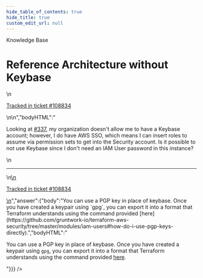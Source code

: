```yaml
---
hide_table_of_contents: true
hide_title: true
custom_edit_url: null
---
```



<head>
  <link rel="canonical" href="https://github.com/gruntwork-io/knowledge-base/discussions/485" />
</head>

<CenterLayout>
<span className="searchCategory">Knowledge Base</span>
<h1>Reference Architecture without Keybase</h1>
<GitHub discussion={{"id":"D_kwDOF8slf84AP6Xq","number":485,"author":{"login":"iangrunt"},"title":"Reference Architecture without Keybase","body":"\nLooking at https://github.com/gruntwork-io/knowledge-base/discussions/337, my organization doesn't allow me to have a Keybase account; however, I do have AWS SSO, which means I can insert roles to assume via permission sets to get into the Security account. Is it possible to not use Keybase since I don't need an IAM User password in this instance? \n\n---\n\n<ins datetime=\"2022-06-24T19:56:23Z\">\n  <p><a href=\"https://support.gruntwork.io/hc/requests/108834\">Tracked in ticket #108834</a></p>\n</ins>\n","bodyHTML":"<p dir=\"auto\">Looking at <a aria-label=\"Discussion #337\" class=\"issue-link js-issue-link\" data-error-text=\"Failed to load title\" data-id=\"3989042\" data-permission-text=\"Title is private\" data-url=\"https://github.com/gruntwork-io/knowledge-base/discussions/337\" data-hovercard-type=\"discussion\" data-hovercard-url=\"/gruntwork-io/knowledge-base/discussions/337/hovercard\" href=\"https://github.com/gruntwork-io/knowledge-base/discussions/337\">#337</a>, my organization doesn't allow me to have a Keybase account; however, I do have AWS SSO, which means I can insert roles to assume via permission sets to get into the Security account. Is it possible to not use Keybase since I don't need an IAM User password in this instance?</p>\n<hr>\n<ins datetime=\"2022-06-24T19:56:23Z\">\n  <p dir=\"auto\"><a href=\"https://support.gruntwork.io/hc/requests/108834\" rel=\"nofollow\">Tracked in ticket #108834</a></p>\n</ins>","answer":{"body":"You can use a PGP key in place of keybase. Once you have created a keypair using `gpg`, you can export it into a format that Terraform understands using the command provided [here](https://github.com/gruntwork-io/terraform-aws-security/tree/master/modules/iam-users#how-do-i-use-pgp-keys-directly).","bodyHTML":"<p dir=\"auto\">You can use a PGP key in place of keybase. Once you have created a keypair using <code class=\"notranslate\">gpg</code>, you can export it into a format that Terraform understands using the command provided <a href=\"https://github.com/gruntwork-io/terraform-aws-security/tree/master/modules/iam-users#how-do-i-use-pgp-keys-directly\">here</a>.</p>"}}} />

</CenterLayout>
  

<!-- ##DOCS-SOURCER-START
{
  "sourcePlugin": "github-discussions",
  "hash": "e27285621230bdab16d6ec1d617f5384"
}
##DOCS-SOURCER-END -->
